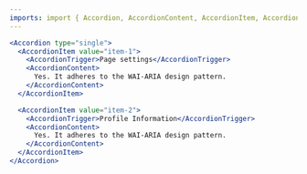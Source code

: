 ```yaml
---
imports: import { Accordion, AccordionContent, AccordionItem, AccordionTrigger } from "@sparrowengg/twigs-react";
---
```


```jsx live play=accordion
<Accordion type="single">
  <AccordionItem value="item-1">
    <AccordionTrigger>Page settings</AccordionTrigger>
    <AccordionContent>
      Yes. It adheres to the WAI-ARIA design pattern.
    </AccordionContent>
  </AccordionItem>

  <AccordionItem value="item-2">
    <AccordionTrigger>Profile Information</AccordionTrigger>
    <AccordionContent>
      Yes. It adheres to the WAI-ARIA design pattern.
    </AccordionContent>
  </AccordionItem>
</Accordion>
```